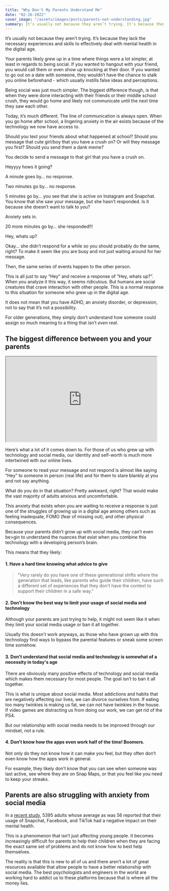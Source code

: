 ```yaml
---
title: "Why Don't My Parents Understand Me"
date: "02-26-2022"
cover_image: "/assets/images/posts/parents-not-understanding.jpg"
summary: It’s usually not because they aren’t trying. It’s because they lack the necessary experiences and skills to effectively deal with mental health in the digital age.
---
```


It’s usually not because they aren’t trying. It’s because they lack the necessary experiences and skills to effectively deal with mental health in the digital age.

Your parents likely grew up in a time where things were a lot simpler, at least in regards to being social. If you wanted to hangout with your friend, you would call them or even show up knocking at their door. If you wanted to go out on a date with someone, they wouldn’t have the chance to stalk you online beforehand - which usually instills false ideas and perceptions.

Being social was just much simpler. The biggest difference though, is that when they were done interacting with their friends or their middle school crush, they would go home and likely not communicate until the next time they saw each other.

Today, it’s much different. The line of communication is always open. When you go home after school, a lingering anxiety in the air exists because of the technology we now have access to.

Should you text your friends about what happened at school? Should you message that cute girl/boy that you have a crush on? Or will they message you first? Should you send them a dank meme?

You decide to send a message to that girl that you have a crush on.

<Message recipient="to">Heyyyy hows it going?</Message>

A minute goes by… no response.

Two minutes go by… no response.

5 minutes go by… you see that she is active on Instagram and Snapchat. You know that she saw your message, but she hasn’t responded. Is it because she doesn’t want to talk to you?

Anxiety sets in.

20 more minutes go by… she responded!!!

<Message>Hey, whats up?</Message>

Okay… she didn’t respond for a while so you should probably do the same, right? To make it seem like you are busy and not just waiting around for her message.

Then, the same series of events happen to the other person.

This is all just to say “Hey” and receive a response of “Hey, whats up?”. When you analyze it this way, it seems ridiculous. But humans are social creatures that crave interaction with other people. This is a normal response to this situation for someone who grew up in the digital age.

It does not mean that you have ADHD, an anxiety disorder, or depression, not to say that it’s not a possibility.

For older generations, they simply don’t understand how someone could assign so much meaning to a thing that isn’t _even real_.

## The biggest difference between you and your parents

<iframe
  src="https://giphy.com/embed/7adDlbaRZEDMwZRbTT"
  width="480"
  height="270"
  allowFullScreen
></iframe>

Here’s what a lot of it comes down to. For those of us who grew up with technology and social media, our identity and self-worth is much more intertwined with our online lives.

For someone to read your message and not respond is almost like saying “Hey” to someone in person (real life) and for them to stare blankly at you and not say anything.

What do you do in that situation? Pretty awkward, right? That would make the vast majority of adults anxious and uncomfortable.

This anxiety that exists when you are waiting to receive a response is just one of the struggles of growing up in a digital age among others such as feeling inadequate, FOMO (fear of missing out), and other physical consequences.

Because your parents didn’t grow up with social media, they can’t even be>gin to understand the nuances that exist when you combine this technology with a developing person’s brain.

This means that they likely:

#### 1. Have a hard time knowing what advice to give

> "Very rarely do you have one of these generational shifts where the generation that leads, like parents who guide their children, have such a different set of experiences that they don't have the context to support their children in a safe way."

#### 2. Don’t know the best way to limit your usage of social media and technology

Although your parents are just trying to help, it might not seem like it when they limit your social media usage or ban it all together.

Usually this doesn't work anyways, as those who have grown up with this technology find ways to bypass the parental features or sneak some screen time somehow.

#### 3. Don’t understand that social media and technology is somewhat of a necessity in today's age

There are obviously many positive effects of technology and social media which makes them necessary for most people. The goal isn’t to ban it all together.

This is what is unique about social media. Most addictions and habits that are negatively affecting our lives, we can divorce ourselves from. If eating too many twinkies is making us fat, we can not have twinkies in the house. If video games are distracting us from doing our work, we can get rid of the PS4.

But our relationship with social media needs to be improved through our mindset, not a rule.

#### 4. Don’t know how the apps even work half of the time! Boomers.

Not only do they not know how it can make you feel, but they often don’t even know how the apps work in general.

For example, they likely don’t know that you can see when someone was last active, see where they are on Snap Maps, or that you feel like you need to keep your streaks.

## Parents are also struggling with anxiety from social media

In a [recent study](https://jamanetwork.com/journals/jamanetworkopen/fullarticle/2786464?utm_source=For_The_Media&utm_medium=referral&utm_campaign=ftm_links&utm_term=112321), 5395 adults whose average as was 56 reported that their usage of Snapchat, Facebook, and TikTok had a negative impact on their mental health.

This is a phenomenon that isn’t just affecting young people. It becomes increasingly difficult for parents to help their children when they are facing the exact same set of problems and do not know how to best help themselves.

The reality is that this is new to all of us and there aren’t a lot of great resources available that allow people to have a better relationship with social media. The best psychologists and engineers in the world are working hard to addict us to these platforms because that is where all the money lies.
